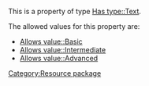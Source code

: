 This is a property of type [[Has type::Text]].

The allowed values for this property are:
* [[Allows value::Basic]]
* [[Allows value::Intermediate]]
* [[Allows value::Advanced]]

<noinclude>[[Category:Resource package]]</noinclude>